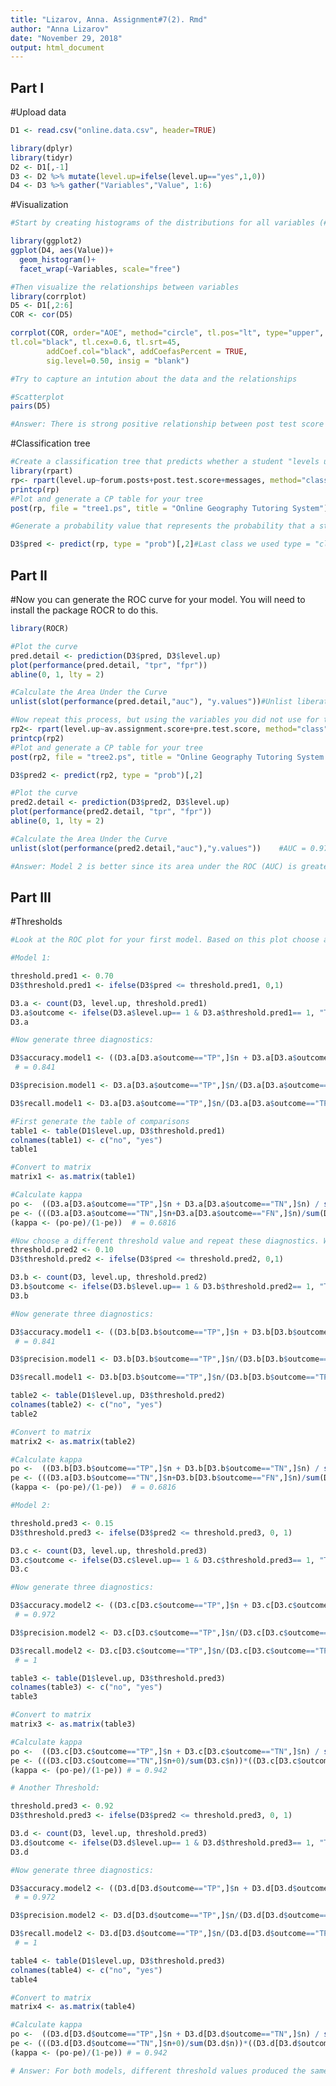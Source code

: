 ```yaml
---
title: "Lizarov, Anna. Assignment#7(2). Rmd"
author: "Anna Lizarov"
date: "November 29, 2018"
output: html_document
---
```


## Part I

#Upload data
```r
D1 <- read.csv("online.data.csv", header=TRUE)
```

```r
library(dplyr)
library(tidyr)
D2 <- D1[,-1]
D3 <- D2 %>% mutate(level.up=ifelse(level.up=="yes",1,0)) 
D4 <- D3 %>% gather("Variables","Value", 1:6)
```

#Visualization 
```r
#Start by creating histograms of the distributions for all variables (#HINT: look up "facet" in the ggplot documentation)

library(ggplot2)
ggplot(D4, aes(Value))+
  geom_histogram()+
  facet_wrap(~Variables, scale="free")
```

```r
#Then visualize the relationships between variables
library(corrplot)
D5 <- D1[,2:6]
COR <- cor(D5)

corrplot(COR, order="AOE", method="circle", tl.pos="lt", type="upper",        
tl.col="black", tl.cex=0.6, tl.srt=45, 
        addCoef.col="black", addCoefasPercent = TRUE,
        sig.level=0.50, insig = "blank")

#Try to capture an intution about the data and the relationships
```

```r
#Scatterplot 
pairs(D5)
```


```r
#Answer: There is strong positive relationship between post test score and the number of messages sent by each student to other students about the assignments. However, there is a weak positive relationship between post test score and the number of forum posts students posted asking questions about the assignment. This indicates that messaging is more effective in improving grades for geography than forum posts. It is important to note that, based on the histogram, students are more actively engaged in messaging than posting questions on a forum regarding the assignment. Nonetheless, the average assignment score is moderately to highly related to post test score and messages. 
```

#Classification tree
```r
#Create a classification tree that predicts whether a student "levels up" in the online course using three variables of your choice (As we did last time, set all controls to their minimums)
library(rpart)
rp<- rpart(level.up~forum.posts+post.test.score+messages, method="class", data=D3)
printcp(rp)
#Plot and generate a CP table for your tree 
post(rp, file = "tree1.ps", title = "Online Geography Tutoring System") #This creates a pdf image of the tree

```

```r
#Generate a probability value that represents the probability that a student levels up based your classification tree 

D3$pred <- predict(rp, type = "prob")[,2]#Last class we used type = "class" which predicted the classification for us, this time we are using type = "prob" to see the probability that our classififcation is based on.
```

## Part II
#Now you can generate the ROC curve for your model. You will need to install the package ROCR to do this.
```r
library(ROCR)

#Plot the curve
pred.detail <- prediction(D3$pred, D3$level.up) 
plot(performance(pred.detail, "tpr", "fpr"))
abline(0, 1, lty = 2)
```

```r
#Calculate the Area Under the Curve
unlist(slot(performance(pred.detail,"auc"), "y.values"))#Unlist liberates the AUC value from the "performance" object created by ROCR     # AUC  = 0.855
```

```r
#Now repeat this process, but using the variables you did not use for the previous model and compare the plots & results of your two models. Which one do you think was the better model? Why?
rp2<- rpart(level.up~av.assignment.score+pre.test.score, method="class", data=D3)
printcp(rp2)
#Plot and generate a CP table for your tree 
post(rp2, file = "tree2.ps", title = "Online Geography Tutoring System 2") #This creates a pdf image of the tree
```

```r
D3$pred2 <- predict(rp2, type = "prob")[,2]

#Plot the curve
pred2.detail <- prediction(D3$pred2, D3$level.up) 
plot(performance(pred2.detail, "tpr", "fpr"))
abline(0, 1, lty = 2)
```

```r
#Calculate the Area Under the Curve
unlist(slot(performance(pred2.detail,"auc"),"y.values"))    #AUC = 0.977
```


```r
#Answer: Model 2 is better since its area under the ROC (AUC) is greater than that of model 1. In particular, AUC for model 2 is 0.977 whereas the AUC for model 1 is 0.855. This suggests that model 2 is better at predicting that the system will allow the student to go to the next level. 
```

## Part III
#Thresholds
```r
#Look at the ROC plot for your first model. Based on this plot choose a probability threshold that balances capturing the most correct predictions against false positives. Then generate a new variable in your data set that classifies each student according to your chosen threshold.

#Model 1:

threshold.pred1 <- 0.70
D3$threshold.pred1 <- ifelse(D3$pred <= threshold.pred1, 0,1) 

D3.a <- count(D3, level.up, threshold.pred1)
D3.a$outcome <- ifelse(D3.a$level.up== 1 & D3.a$threshold.pred1== 1, "TP", ifelse(D3.a$level.up== 1 & D3.a$threshold.pred1== 0, "FN", ifelse(D3.a$level.up== 0 & D3.a$threshold.pred1== 1, "FP", "TN")))
D3.a
```

```r
#Now generate three diagnostics:

D3$accuracy.model1 <- ((D3.a[D3.a$outcome=="TP",]$n + D3.a[D3.a$outcome=="TN",]$n) / sum(D3.a$n))  
 # = 0.841

D3$precision.model1 <- D3.a[D3.a$outcome=="TP",]$n/(D3.a[D3.a$outcome=="TP",]$n+D3.a[D3.a$outcome=="FP",]$n)     # = 0.742

D3$recall.model1 <- D3.a[D3.a$outcome=="TP",]$n/(D3.a[D3.a$outcome=="TP",]$n+D3.a[D3.a$outcome=="FN",]$n)        # = 0.923

```


```r
#First generate the table of comparisons
table1 <- table(D1$level.up, D3$threshold.pred1)
colnames(table1) <- c("no", "yes")
table1
```
```r
#Convert to matrix
matrix1 <- as.matrix(table1)

#Calculate kappa
po <-  ((D3.a[D3.a$outcome=="TP",]$n + D3.a[D3.a$outcome=="TN",]$n) / sum(D3.a$n))
pe <- (((D3.a[D3.a$outcome=="TN",]$n+D3.a[D3.a$outcome=="FN",]$n)/sum(D3.a$n))*((D3.a[D3.a$outcome=="TN",]$n+D3.a[D3.a$outcome=="FP",]$n)/sum(D3.a$n))) + (((D3.a[D3.a$outcome=="TP",]$n+D3.a[D3.a$outcome=="FP",]$n)/sum(D3.a$n))* ((D3.a[D3.a$outcome=="TP",]$n+D3.a[D3.a$outcome=="FN",]$n)/sum(D3.a$n)))
(kappa <- (po-pe)/(1-pe))  # = 0.6816
```
```r
#Now choose a different threshold value and repeat these diagnostics. What conclusions can you draw about your two thresholds?
threshold.pred2 <- 0.10
D3$threshold.pred2 <- ifelse(D3$pred <= threshold.pred2, 0,1) 

D3.b <- count(D3, level.up, threshold.pred2)
D3.b$outcome <- ifelse(D3.b$level.up== 1 & D3.b$threshold.pred2== 1, "TP", ifelse(D3.b$level.up== 1 & D3.b$threshold.pred2== 0, "FN", ifelse(D3.b$level.up== 0 & D3.b$threshold.pred2== 1, "FP", "TN")))
D3.b
```
```r
#Now generate three diagnostics:

D3$accuracy.model1 <- ((D3.b[D3.b$outcome=="TP",]$n + D3.b[D3.b$outcome=="TN",]$n) / sum(D3.b$n))  
 # = 0.841

D3$precision.model1 <- D3.b[D3.b$outcome=="TP",]$n/(D3.b[D3.b$outcome=="TP",]$n+D3.b[D3.b$outcome=="FP",]$n)     # = 0.742

D3$recall.model1 <- D3.b[D3.b$outcome=="TP",]$n/(D3.b[D3.b$outcome=="TP",]$n+D3.b[D3.a$outcome=="FN",]$n)        # = 0.923
```

```r
table2 <- table(D1$level.up, D3$threshold.pred2)
colnames(table2) <- c("no", "yes")
table2
```

```r
#Convert to matrix
matrix2 <- as.matrix(table2)

#Calculate kappa
po <-  ((D3.b[D3.b$outcome=="TP",]$n + D3.b[D3.b$outcome=="TN",]$n) / sum(D3.b$n))
pe <- (((D3.a[D3.b$outcome=="TN",]$n+D3.b[D3.b$outcome=="FN",]$n)/sum(D3.b$n))*((D3.b[D3.b$outcome=="TN",]$n+D3.b[D3.b$outcome=="FP",]$n)/sum(D3.b$n))) + (((D3.b[D3.b$outcome=="TP",]$n+D3.b[D3.b$outcome=="FP",]$n)/sum(D3.b$n))* ((D3.b[D3.b$outcome=="TP",]$n+D3.b[D3.b$outcome=="FN",]$n)/sum(D3.b$n)))
(kappa <- (po-pe)/(1-pe))  # = 0.6816
```

```r
#Model 2:

threshold.pred3 <- 0.15
D3$threshold.pred3 <- ifelse(D3$pred2 <= threshold.pred3, 0, 1) 

D3.c <- count(D3, level.up, threshold.pred3)
D3.c$outcome <- ifelse(D3.c$level.up== 1 & D3.c$threshold.pred3== 1, "TP", ifelse(D3.c$level.up== 1 & D3.c$threshold.pred3== 0, "FN", ifelse(D3.c$level.up== 0 & D3.c$threshold.pred3== 1, "FP", "TN")))
D3.c
```

```r
#Now generate three diagnostics:

D3$accuracy.model2 <- ((D3.c[D3.c$outcome=="TP",]$n + D3.c[D3.c$outcome=="TN",]$n) / sum(D3.c$n))  
 # = 0.972

D3$precision.model2 <- D3.c[D3.c$outcome=="TP",]$n/(D3.c[D3.c$outcome=="TP",]$n+D3.c[D3.c$outcome=="FP",]$n)      # = 0.935

D3$recall.model2 <- D3.c[D3.c$outcome=="TP",]$n/(D3.c[D3.c$outcome=="TP",]$n +0)        
 # = 1
```

```r
table3 <- table(D1$level.up, D3$threshold.pred3)
colnames(table3) <- c("no", "yes")
table3
```

```r
#Convert to matrix
matrix3 <- as.matrix(table3)

#Calculate kappa
po <-  ((D3.c[D3.c$outcome=="TP",]$n + D3.c[D3.c$outcome=="TN",]$n) / sum(D3.c$n))
pe <- (((D3.c[D3.c$outcome=="TN",]$n+0)/sum(D3.c$n))*((D3.c[D3.c$outcome=="TN",]$n+D3.c[D3.c$outcome=="FP",]$n)/sum(D3.c$n))) + (((D3.c[D3.c$outcome=="TP",]$n+D3.c[D3.c$outcome=="FP",]$n)/sum(D3.c$n))* ((D3.c[D3.c$outcome=="TP",]$n+0)/sum(D3.c$n)))
(kappa <- (po-pe)/(1-pe)) # = 0.942
```

```r
# Another Threshold:

threshold.pred3 <- 0.92
D3$threshold.pred3 <- ifelse(D3$pred2 <= threshold.pred3, 0, 1) 

D3.d <- count(D3, level.up, threshold.pred3)
D3.d$outcome <- ifelse(D3.d$level.up== 1 & D3.d$threshold.pred3== 1, "TP", ifelse(D3.d$level.up== 1 & D3.d$threshold.pred3== 0, "FN", ifelse(D3.d$level.up== 0 & D3.d$threshold.pred3== 1, "FP", "TN")))
D3.d
```

```r
#Now generate three diagnostics:

D3$accuracy.model2 <- ((D3.d[D3.d$outcome=="TP",]$n + D3.d[D3.d$outcome=="TN",]$n) / sum(D3.d$n))  
 # = 0.972

D3$precision.model2 <- D3.d[D3.d$outcome=="TP",]$n/(D3.d[D3.d$outcome=="TP",]$n+D3.d[D3.d$outcome=="FP",]$n)      # = 0.935

D3$recall.model2 <- D3.d[D3.d$outcome=="TP",]$n/(D3.d[D3.d$outcome=="TP",]$n +0)        
 # = 1
```

```r
table4 <- table(D1$level.up, D3$threshold.pred3)
colnames(table4) <- c("no", "yes")
table4
```

```r
#Convert to matrix
matrix4 <- as.matrix(table4)

#Calculate kappa
po <-  ((D3.d[D3.d$outcome=="TP",]$n + D3.d[D3.d$outcome=="TN",]$n) / sum(D3.d$n))
pe <- (((D3.d[D3.d$outcome=="TN",]$n+0)/sum(D3.d$n))*((D3.d[D3.d$outcome=="TN",]$n+D3.d[D3.d$outcome=="FP",]$n)/sum(D3.d$n))) + (((D3.d[D3.d$outcome=="TP",]$n+D3.d[D3.d$outcome=="FP",]$n)/sum(D3.d$n))* ((D3.d[D3.d$outcome=="TP",]$n+0)/sum(D3.d$n)))
(kappa <- (po-pe)/(1-pe)) # = 0.942
```

```r
# Answer: For both models, different threshold values produced the same results. However, Model 2 is better than Model 1 when it comes to the diagnostic metrics. This indicates that not only model 2 is better at predicting that the system will allow the student to go to the next level, it produces more accurate predictions. 
```

